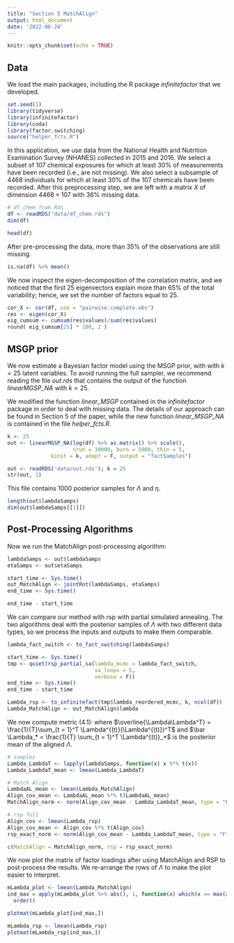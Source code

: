 ```yaml
---
title: "Section 5 MatchAlign"
output: html_document
date: '2022-06-24'
---
```


```r
knitr::opts_chunk$set(echo = TRUE)
```

## Data

We load the main packages, including the R package *infinitefactor* that we developed. 

```r
set.seed(1)
library(tidyverse)
library(infinitefactor)
library(coda)
library(factor.switching)
source("helper_fcts.R")
```

In this application, we use data from the National Health and Nutrition Examination Survey (NHANES) collected in 2015 and 2016. We select a subset of $107$ chemical exposures for which at least $30\%$ of measurements have been recorded (i.e., are not missing). We also select a subsample of $4468$ individuals for which at least $30\%$ of the $107$ chemicals have been recorded. After this preprocessing step, we are left with a matrix $X$ of dimension $4468 \times 107$ with $36\%$ missing data.


```r
# df_chem from Rds
df <- readRDS("data/df_chem.rds")
dim(df)
```

```r
head(df)
```

After pre-processing the data, more than $35\%$ of the observations are still missing. 

```r
is.na(df) %>% mean()
```

We now inspect the eigen-decomposition of the correlation matrix, and we noticed that the first $25$ eigenvectors explain more than $65\%$ of the total variability; hence, we set the number of factors equal to $25$.

```r
cor_X <- cor(df, use = "pairwise.complete.obs")
res <- eigen(cor_X) 
eig_cumsum <- cumsum(res$values)/sum(res$values)
round( eig_cumsum[25] * 100, 2 )
```

## MSGP prior

We now estimate a Bayesian factor model using the MSGP prior, with with $k = 25$ latent variables. To avoid running the full sampler, we recommend reading the file *out.rds* that contains the output of the function *linearMGSP_NA* with $k= 25$. 

We modified the function *linear_MSGP* contained in the *infinitefactor* package in order to deal with missing data. The details of our approach can be found in Section 5 of the paper, while the new function *linear_MSGP_NA* is contained in the file *helper_fcts.R*.


```r
k <- 25
out <- linearMGSP_NA(log(df) %>% as.matrix() %>% scale(),
                     nrun = 10000, burn = 5000, thin = 5,
              kinit = k, adapt = F, output = "factSamples")
```


```r
out <- readRDS('data/out.rds'); k = 25
str(out, 1)
```

This file contains 1000 posterior samples for $\Lambda$ and $\eta$.

```r
length(out$lambdaSamps)
dim(out$lambdaSamps[[1]])
```


## Post-Processing Algorithms

Now we run the MatchAlign post-processing algorithm:


```r
lambdaSamps <- out$lambdaSamps
etaSamps <- out$etaSamps

start_time <- Sys.time()
out_MatchAlign <- jointRot(lambdaSamps, etaSamps)
end_time <- Sys.time()

end_time - start_time
```

We can compare our method with rsp with partial simulated annealing. The two algorithms deal with the posterior samples of $\Lambda$ with two different data types, so we process the inputs and outputs to make them comparable.

```r
lambda_fact_switch <- to_fact_switching(lambdaSamps)

start_time <- Sys.time()
tmp <- quiet(rsp_partial_sa(lambda_mcmc = lambda_fact_switch, 
                            sa_loops = 5, 
                            verbose = F))
end_time <- Sys.time()
end_time - start_time
```

```r
Lambda_rsp <- to_infinitefact(tmp$lambda_reordered_mcmc, k, ncol(df))
Lambda_MatchAlign <- out_MatchAlign$lambda
```

We now compute metric (4.1): 
\begin{align*}
    || \overline{\Lambda\Lambda^T} - \bar \Lambda_* \bar \Lambda_* ^T ||_F
\end{align*}
where $\overline{\Lambda\Lambda^T} = \frac{1}{T}\sum_{t = 1}^T \Lambda^{(t)}(\Lambda^{(t)})^T$ and $\bar \Lambda_* = \frac{1}{T} \sum_{t = 1}^T \Lambda^{(t)}_*$ is the posterior mean of the aligned $\Lambda$. 


```r
# samples
Lambda_LambdaT <- lapply(lambdaSamps, function(x) x %*% t(x))
Lambda_LambdaT_mean <- lmean(Lambda_LambdaT)

# Match Align
LambdaAL_mean <- lmean(Lambda_MatchAlign)
Align_cov_mean <- LambdaAL_mean %*% t(LambdaAL_mean)
MatchAlign_norm <- norm(Align_cov_mean - Lambda_LambdaT_mean, type = "F")

# rsp full 
Align_cov <- lmean(Lambda_rsp)
Align_cov_mean <- Align_cov %*% t(Align_cov)
rsp_exact_norm <- norm(Align_cov_mean - Lambda_LambdaT_mean, type = "F")
```

```r
c(MatchAlign = MatchAlign_norm, rsp = rsp_exact_norm)
```

We now plot the matrix of factor loadings after using MatchAlign and RSP to post-process the results. We re-arrange the rows of $\Lambda$ to make the plot easier to interpret. 

```r
mLambda_plot <- lmean(Lambda_MatchAlign)
ind_max = apply(mLambda_plot %>% abs(), 1, function(x) which(x == max(x))) %>%
  order()

plotmat(mLambda_plot[ind_max,])
```

```r
mLambda_rsp <- lmean(Lambda_rsp)
plotmat(mLambda_rsp[ind_max,])
```